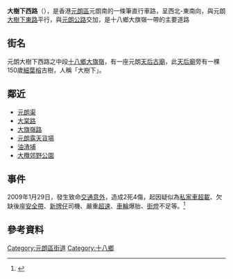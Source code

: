 {{Infobox Hong Kong Road
|   中文街道名稱 = 大樹下西路
|   英文街道名稱 = Tai Shu Ha Road West
|   圖片         = Image:Tai Shu Ha Road West.JPG
|   圖片說明     = 
|   路段總長度   =  415m
|   所在地區     = [[新界西|新界西]]<ref>{{Cite web |url=http://www.landsd.gov.hk/mapping/en/street_name/gnplan/2017/YLRM181.pdf |title=地政總署 - 憲報圖則YLRM181 |access-date=2019-03-04 |archive-date=2019-11-06 |archive-url=https://web.archive.org/web/20191106025916/https://www.landsd.gov.hk/mapping/en/street_name/gnplan/2017/YLRM181.pdf |dead-url=no }}</ref>
|   起點         = [[元朗區|元朗區]][[元朗|元朗]] <br> [[馬田壆|馬田壆]]
|   終點         = [[元朗區|元朗區]][[元朗|元朗]] <br> [[大樹下天后廟|大樹下天后廟]]
|   道路命名日期 =  2017年6月30日
|   命名文件     =  2017年6月30日第4525號[[香港政府憲報|憲報]]
}}
'''大樹下西路'''（{{lang-en|Tai Shu Ha Road West}}），是香港[[元朗區|元朗區]]元朗南的一條筆直行車路，呈西北-東南向，與元朗[[大樹下東路|大樹下東路]]平行，與[[元朗公路|元朗公路]]交加，是十八鄉大旗嶺一帶的主要道路

== 街名 ==
元朗大樹下西路之中段[[十八鄉|十八鄉]][[大旗嶺|大旗嶺]]，有一座元朗[[天后古廟|天后古廟]]，此[[元朗十八鄉大樹下天后廟|天后廟]]旁有一棵150歲[[細葉榕|細葉榕]]古樹，人稱「大樹下」。

== 鄰近 ==
*[[元朗渠|元朗渠]]
*[[大棠路|大棠路]]
*[[大旗嶺路|大旗嶺路]]
*[[元朗露天貨場|元朗露天貨場]]
*[[油渣埔|油渣埔]]
*[[大欖郊野公園|大欖郊野公園]]

== 事件 ==
2009年1月29日，發生致命[[交通意外|交通意外]]，造成2死4傷，起因疑似為[[私家車|私家車]][[超載|超載]]、欠缺後座[[座位安全帶|安全帶]]、[[暫准駕駛執照|新牌仔]]司機、嚴重[[超速|超速]]、[[車輪|車輪]]爆胎、[[街燈|街燈]]不足等。<ref>{{Cite web |title=元朗兩死四傷交通意外 |url=https://www.info.gov.hk/gia/general/200901/30/P200901300026.htm |access-date=2022-01-24 |date=2009-01-30 |publisher=香港特別行政區政府新聞公報 |language=zh-hant |archive-date=2019-09-02 |archive-url=https://web.archive.org/web/20190902120019/https://www.info.gov.hk/gia/general/200901/30/P200901300026.htm |dead-url=no }}</ref>

== 參考資料 ==
{{reflist|30em}}


{{HK-road-stub}}
[[Category:元朗區街道|Category:元朗區街道]]
[[Category:十八鄉|Category:十八鄉]]